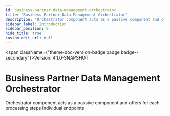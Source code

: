 ```yaml
---
id: business-partner-data-management-orchestrator
title: "Business Partner Data Management Orchestrator"
description: "Orchestrator component acts as a passive component and offers for each processing steps individual endpoints"
sidebar_label: Introduction
sidebar_position: 0
hide_title: true
custom_edit_url: null
---
```



<span className={"theme-doc-version-badge badge badge--secondary"}>Version: 4.1.0-SNAPSHOT</span>

# Business Partner Data Management Orchestrator



Orchestrator component acts as a passive component and offers for each processing steps individual endpoints


      